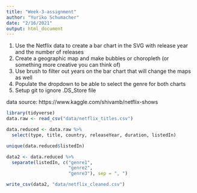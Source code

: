 ```yaml
---
title: "Week-3-assignment"
author: "Yuriko Schumacher"
date: "2/16/2021"
output: html_document
---
```

1. Use the Netflix data to create a bar chart in the SVG with release year and the number of releases
2. Create a geographic map and make bubbles or choropleth (or something more creative you can think of)
3. Use brush to filter out years on the bar chart that will change the maps as well
4. Populate the dropdown to be able to select the genre for both charts
5. Setup git to ignore .DS_Store file

data source: https://www.kaggle.com/shivamb/netflix-shows

```r
library(tidyverse)
data.raw <- read_csv("data/netflix_titles.csv")

data.reduced <- data.raw %>% 
  select(type, title, country, releaseYear, duration, listedIn)

unique(data.reduced$listedIn)

data2 <- data.reduced %>% 
  separate(listedIn, c("genre1", 
                       "genre2",
                       "genre3"), sep = ", ") 

write_csv(data2, "data/netflix_cleaned.csv")

```

